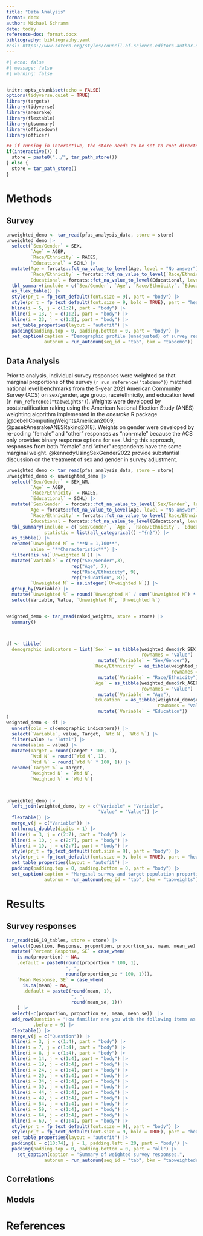 ```yaml
---
title: "Data Analysis"
format: docx
author: Michael Schramm
date: today
reference-doc: format.docx
bibliography: bibliography.yaml
#csl: https://www.zotero.org/styles/council-of-science-editors-author-date?source=1
---
```


```r
#| echo: false
#| message: false
#| warning: false


knitr::opts_chunk$set(echo = FALSE)
options(tidyverse.quiet = TRUE)
library(targets)
library(tidyverse)
library(anesrake)
library(flextable)
library(gtsummary)
library(officedown)
library(officer)

## if running in interactive, the store needs to be set to root directory
if(interactive()) {
  store = paste0("../", tar_path_store())
} else {
  store = tar_path_store()
}

```



# Methods

## Survey



```r

unweighted_demo <- tar_read(pfas_analysis_data, store = store)
unweighted_demo |> 
  select(`Sex/Gender` = SEX,
         `Age` = AGEP,
         `Race/Ethnicity` = RACE5,
         `Educational` = SCHL) |> 
  mutate(Age = forcats::fct_na_value_to_level(Age, level = "No answer"),
         `Race/Ethnicity` = forcats::fct_na_value_to_level(`Race/Ethnicity`, level = "No answer"),
         Educational = forcats::fct_na_value_to_level(Educational, level = "No answer")) |> 
  tbl_summary(include = c(`Sex/Gender`, `Age`, `Race/Ethnicity`, `Educational`)) |>
  as_flex_table() |>
  style(pr_t = fp_text_default(font.size = 9), part = "body") |>
  style(pr_t = fp_text_default(font.size = 9, bold = TRUE), part = "header") |> 
  hline(i = 5, j = c(1:2), part = "body") |>
  hline(i = 13, j = c(1:2), part = "body") |>
  hline(i = 23, j = c(1:2), part = "body") |> 
  set_table_properties(layout = "autofit") |> 
  padding(padding.top = 0, padding.bottom = 0, part = "body") |> 
  set_caption(caption = "Demographic profile (unadjusted) of survey respondents.",
              autonum = run_autonum(seq_id = "tab", bkm = "tabdemo"))
```



## Data Analysis

Prior to analysis, individual survey responses were weighted so that 
marginal proportions of the survey (`r run_reference("tabdemo")`) matched national 
level benchmarks from the 5-year 2021 American Community Survey (ACS) on 
sex/gender, age group, race/ethnicity, and education level 
(`r run_reference("tabweights")`). Weights were 
developed by poststratification raking using the American National Election 
Study (ANES) weighting algorithm implemented in the *anesrake* R package 
[@debellComputingWeightsAmerican2009; @pasekAnesrakeANESRaking2018]. Weights on 
gender were developed by re-coding "female" and "other" responses as "non-male" 
because the ACS only provides binary response options for sex. Using this approach,
responses from both "female" and "other" respondents have the same marginal weight.
@kennedyUsingSexGender2022 provide substantial discussion on the treatment of 
sex and gender in survey adjustment.



```r
unweighted_demo <- tar_read(pfas_analysis_data, store = store)
unweighted_demo <- unweighted_demo |> 
  select(`Sex/Gender` = SEX_NM,
         `Age` = AGEP,
         `Race/Ethnicity` = RACE5,
         `Educational` = SCHL) |> 
  mutate(`Sex/Gender` = forcats::fct_na_value_to_level(`Sex/Gender`, level = "No answer"),
         Age = forcats::fct_na_value_to_level(Age, level = "No answer"),
         `Race/Ethnicity` = forcats::fct_na_value_to_level(`Race/Ethnicity`, level = "No answer"),
         Educational = forcats::fct_na_value_to_level(Educational, level = "No answer")) |> 
  tbl_summary(include = c(`Sex/Gender`, `Age`, `Race/Ethnicity`, `Educational`),
              statistic = list(all_categorical() ~"{n}")) |>
  as_tibble() |>
  rename(`Unweighted N` = "**N = 1,100**",
         Value = "**Characteristic**") |> 
  filter(!is.na(`Unweighted N`)) |> 
  mutate(`Variable` = c(rep("Sex/Gender",3),
                        rep("Age", 7),
                        rep("Race/Ethnicity", 9),
                        rep("Education", 8)),
         `Unweighted N` = as.integer(`Unweighted N`)) |> 
  group_by(Variable) |> 
  mutate(`Unweighted %` = round(`Unweighted N` / sum(`Unweighted N`) * 100, 1)) |> 
  select(Variable, Value, `Unweighted N`, `Unweighted %`)


weighted_demo <- tar_read(raked_weights, store = store) |>  
  summary()



df <- tibble(
  demographic_indicators = list(`Sex` = as_tibble(weighted_demo$rk_SEX_NM,
                                                  rownames = "value") |> 
                                  mutate(`Variable` = "Sex/Gender"),
                                `Race/Ethnicity` = as_tibble(weighted_demo$rk_RACE5,
                                                             rownames = "value") |> 
                                  mutate(`Variable` = "Race/Ethnicity"),
                                `Age` = as_tibble(weighted_demo$rk_AGEP,
                                                  rownames = "value") |> 
                                  mutate(`Variable` = "Age"),
                                `Education` = as_tibble(weighted_demo$rk_SCHL,
                                                        rownames = "value") |> 
                                  mutate(`Variable` = "Education"))
)
weighted_demo <- df |> 
  unnest(cols = c(demographic_indicators)) |> 
  select(`Variable`, value, Target, `Wtd N`, `Wtd %`) |> 
  filter(value != "Total") |> 
  rename(Value = value) |> 
  mutate(Target = round(Target * 100, 1),
         `Wtd N` = round(`Wtd N`, 1),
         `Wtd %` = round(`Wtd %` * 100, 1)) |> 
  rename(`Target %` = Target,
         `Weighted N` = `Wtd N`,
         `Weighted %` = `Wtd %`)



unweighted_demo |> 
  left_join(weighted_demo, by = c("Variable" = "Variable", 
                                  "Value" = "Value")) |> 
  flextable() |> 
  merge_v(j = c("Variable")) |> 
  colformat_double(digits = 1) |>
  hline(i = 3, j = c(2:7), part = "body") |> 
  hline(i = 10, j = c(2:7), part = "body") |> 
  hline(i = 19, j = c(2:7), part = "body") |> 
  style(pr_t = fp_text_default(font.size = 9), part = "body") |> 
  style(pr_t = fp_text_default(font.size = 9, bold = TRUE), part = "header") |> 
  set_table_properties(layout = "autofit") |> 
  padding(padding.top = 0, padding.bottom = 0, part = "body") |> 
  set_caption(caption = "Marginal survey and target population proportions and marginal weighted values.",
              autonum = run_autonum(seq_id = "tab", bkm = "tabweights"))
```

# Results


## Survey responses

```r


tar_read(q16_19_tables, store = store) |> 
  select(Question, Response, proportion, proportion_se, mean, mean_se) |>
  mutate(`Percent Response, SE` = case_when(
    is.na(proportion) ~ NA,
    .default = paste0(round(proportion * 100, 1),
                      ", ",
                      round(proportion_se * 100, 1))),
    `Mean Response, SE` = case_when(
      is.na(mean) ~ NA,
      .default = paste0(round(mean, 1),
                        ", ",
                        round(mean_se, 1)))
    ) |>
  select(-c(proportion, proportion_se, mean, mean_se))  |>
  add_row(Question = "How familiar are you with the following items as potential sources of PFAS?",
          .before = 9) |> 
  flextable() |>
  merge_v(j = c("Question")) |>
  hline(i = 3, j = c(1:4), part = "body") |>
  hline(i = 7, j = c(1:4), part = "body") |>
  hline(i = 8, j = c(1:4), part = "body") |>
  hline(i = 14, j = c(1:4), part = "body") |>
  hline(i = 19, j = c(1:4), part = "body") |>
  hline(i = 24, j = c(1:4), part = "body") |>
  hline(i = 29, j = c(1:4), part = "body") |>
  hline(i = 34, j = c(1:4), part = "body") |>
  hline(i = 39, j = c(1:4), part = "body") |>
  hline(i = 44, j = c(1:4), part = "body") |>
  hline(i = 49, j = c(1:4), part = "body") |>
  hline(i = 54, j = c(1:4), part = "body") |>
  hline(i = 59, j = c(1:4), part = "body") |>
  hline(i = 64, j = c(1:4), part = "body") |>
  hline(i = 69, j = c(1:4), part = "body") |>
  style(pr_t = fp_text_default(font.size = 9), part = "body") |>
  style(pr_t = fp_text_default(font.size = 9, bold = TRUE), part = "header") |>
  set_table_properties(layout = "autofit") |>
  padding(i = c(10:74), j = 1, padding.left = 20, part = "body") |>
  padding(padding.top = 0, padding.bottom = 0, part = "all") |> 
    set_caption(caption = "Summary of weighted survey responses.",
              autonum = run_autonum(seq_id = "tab", bkm = "tabweightedresponses"))
```

## Correlations


## Models



# References
